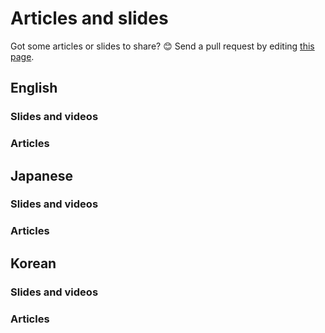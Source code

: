 
# Articles and slides

<Tip>

Got some articles or slides to share? 😊
Send a pull request by editing [this page](https://github.com/line/armeria/edit/master/site/src/pages/community/articles.mdx).

</Tip>

## English

### Slides and videos

<Article
  title="Filibuster demo: Auto-instrumentation for Java applications"
  url="https://www.youtube.com/watch?v=BhZLHpxQ7mI"
  author="Christopher Meiklejohn"
  date="20211028"
  type="video"
  description="
    This demo video shows building an application with Armeria and then using Filibuster for automatically
    testing the failure scenarios caused by remote services and dependencies.
  "
/>

<Article
  title="Writing a Java library with better experience"
  url="https://www.youtube.com/watch?v=0eQbsVLxmMk"
  author="Trustin Lee"
  date="20200702"
  type={['video', 'slides']}
/>

<Article
  title="Armeria at talk-server"
  url="https://speakerdeck.com/delegacy/armeria-at-talk-server"
  author="YoungTae Seok"
  date="20191118"
  type="slides"
  description="
    Learn how the core platform of LINE messenger uses Armeria and how they made improvements
    on push notification using Armeria client.
  "
/>

<Article
  title="LINE Bot API with Armeria"
  url="https://sookiwi.com/resources/LINE-Bot-API-with-Armeria.pdf"
  author="Soo Kim"
  date="20191117"
  type="slides"
/>

<Article
  title="Armeria: A microservice framework well-suited everywhere"
  url="https://youtu.be/Vr-0GKUmzo8"
  author="Trustin Lee"
  date="20191026"
  type={['video', 'slides']}
/>

<Article
  title="Lesson learned from the adoption of Armeria to LINE's authentication system"
  url="https://speakerdeck.com/line_developers/lesson-learned-from-the-adoption-of-armeria-to-lines-authentication-system"
  author="Masahiro Ide"
  date="20190815"
  type="slides"
/>

<Article
  title="gRPC for the Thrifty: gRPC at Slack"
  url="https://static.sched.com/hosted_files/grpconf19/ff/gRPC%20for%20the%20Thrifty.pdf"
  author="Josh Wills"
  date="20190321"
  type="slides"
/>

<Article
  title="Armeria: LINE's next generation RPC layer"
  url="https://speakerdeck.com/trustin/armeria-lines-next-generation-rpc-layer"
  author="Trustin Lee"
  date="20160216"
  type="slides"
/>

### Articles

<Article
  title="Customizing Armeria metrics"
  url="https://engineering.linecorp.com/en/blog/customizing-armeria-metrics/"
  author="Seung-hwan Joo"
  date="20210804"
  description="
    In this second part of the blog series, we show how you can customize Armeria metrics to suit your needs.
  "
/>

<Article
  title="Monitoring Prometheus metrics from Armeria"
  url="https://engineering.linecorp.com/en/blog/monitoring-prometheus-metrics-from-armeria/"
  author="Seung-hwan Joo"
  date="20210709"
  description="
    In this first part of the blog series, we take a look at how you can monitor Prometheus metrics
    collected with Armeria.
  "
/>

<Article
  title="A Bootiful Podcast: Netty and Armeria founder Trustin Lee"
  url="https://spring.io/blog/2021/01/07/a-bootiful-podcast-netty-and-armeria-founder-trustin-lee"
  author="Josh Long and Trustin Lee"
  date="20210107"
  description="
    Josh Long interviews Netty and Armeria founder Trustin Lee.
  "
/>

<Article
  title="Effective gRPC"
  url="https://medium.com/dev-genius/effective-grpc-9152bea2cf50"
  author="Viktor Taranenko"
  date="20200718"
  description="
    Learn the best practices for working with gRPC and find out how Armeria simplifies your setup with its
    out-of-the-box gRPC-Web support and auto-generated online debug tool, removing the needs for proxy servers
    such as Envoy.
  "
/>

<Article
  title="Using Circuit Breakers with Armeria"
  url="https://engineering.linecorp.com/en/blog/circuit-breakers-armeria/"
  author="Seung-hwan Joo"
  date="20200708"
/>

<Article
  title="Using Reactive Streams with Armeria - Part 2"
  url="https://engineering.linecorp.com/en/blog/reactive-streams-armeria-2/"
  author="Ik-hoon Um"
  date="20200703"
/>

<Article
  title="Using Reactive Streams with Armeria - Part 1"
  url="https://engineering.linecorp.com/en/blog/reactive-streams-armeria-1/"
  author="Ik-hoon Um"
  date="20200506"
/>

<Article
  title="Monitoring a Spring Boot app in Kubernetes – What I learned from Devoxx Belgium 2019"
  url="https://engineering.linecorp.com/en/blog/monitoring-a-spring-boot-app-in-kubernetes-what-i-learned-from-devoxx-belgium-2019/"
  author="Teodor Vasilev"
  date="20191223"
/>

<Article
  title="Make your GitHub contributions calendar greener (featuring Armeria Sprint)!"
  url="https://engineering.linecorp.com/en/blog/armeria-sprint-1/"
  author="Seo-yeon Lee"
  date="20190514"
/>

<Article
  title="Thank you for contributing to Armeria!"
  url="https://engineering.linecorp.com/en/blog/thank-you-for-contributing-to-armeria/"
  author="Seo-yeon Lee"
  date="20190416"
/>

<Article
  title="Making a basic web server with Java &amp; Armeria"
  url="https://engineering.linecorp.com/en/blog/making-a-basic-server-with-java-armeria/"
  author="In-seong Yoon"
  date="20180817"
/>

<Article
  title="Applying CircuitBreaker to Channel Gateway"
  url="https://engineering.linecorp.com/en/blog/applying-circuitbreaker-to-channel-gateway/"
  author="Jong-hun Shin"
  date="20160805"
/>

<Article
  title="Circuit breakers for distributed services"
  url="https://engineering.linecorp.com/en/blog/circuit-breakers-for-distributed-services/"
  author="Yuichi Ono"
  date="20160725"
/>

<Article
  title="Open-sourcing Armeria"
  url="https://engineering.linecorp.com/en/blog/open-sourcing-armeria/"
  author="Trustin Lee"
  date="20160414"
/>

## Japanese

### Slides and videos

<Article
  title="Spring BootユーザのためのArmeria入門"
  url="https://matsumana.info/blog/2020/07/30/introduce-to-armeria-for-spring-users/"
  author="松﨑学"
  date="20200730"
  type={['slides', 'video', 'article']}
  description="
    Spring Bootユーザ向けに、以下の内容について説明されています。
    <ul>
      <li>Armeriaが提供する機能、その中でもSREの観点で特に嬉しい機能</li>
      <li>ArmeriaをSpring BootとIntegrationして使う場合のコード例</li>
      <li>Spring Bootで実装されている既存のサービスへのArmeria導入シナリオ例</li>
    </ul>
  "
/>

<Article
  title="gRPC at OA Dev team (LINE Developer Meetup #66)"
  url="https://youtu.be/eLPWgw45QyY?t=953"
  author="奥山裕也"
  date="20200729"
  type={['video', 'slides']}
  description="
    LINE Official Account 開発室での gRPC サーバー開発について紹介するセッションの中で,
    gRPC フレームワークとして Armeria を選定した理由や Armeria であれば gRPC
    サーバーで欲しい機能が簡単に実装できることが取り上げられています.
  "
/>

<Article
  title="ArmeriaとCentral Dogmaから学ぶ、マイクロサービスに必要な機能"
  url="https://matsumana.info/blog/2019/07/31/learn-from-armeria-and-central-dogma/"
  author="松﨑学"
  date="20190731"
  type={['slides', 'article']}
/>

<Article
  title="LINE スタンプショップにおける Zipkin 利用事例"
  url="https://www.slideshare.net/linecorp/line-zipkin"
  author="林康司, 川田裕貴"
  date="20180523"
  type="slides"
/>

### Articles

<Article
  title="Reactive Streamsでマイクロサービスを繋ぐ (gRPC, RSocket)"
  url="https://blog.aanrii.me/entry/2020/08/30/210000"
  author="小林杏理"
  date="20200830"
  description="
    Reactive Streamsで相互に繋がり、双方向通信するアプリケーションの実装をしてみます.
    gRPCとRSocket、それぞれで実装し、Backpressureによる流速制御を試します.
  "
/>

<Article
  title="Let’s play Reactive Streams with Armeria vol.2"
  url="https://engineering.linecorp.com/ja/blog/reactive-streams-with-armeria-2/"
  author="Ik-hoon Um"
  date="20200703"
/>

<Article
  title="Let’s play Reactive Streams with Armeria vol.1"
  url="https://engineering.linecorp.com/ja/blog/reactive-streams-with-armeria-1/"
  author="Ik-hoon Um"
  date="20200506"
/>

<Article
  title="Devoxx Belgiumで学んだ方法でKubernetes上のSpring Bootをモニタリングする"
  url="https://engineering.linecorp.com/ja/blog/monitoring-a-spring-boot-app-in-kubernetes-what-i-learned-from-devoxx-belgium-2019/"
  author="Teodor Vasilev"
  date="20191223"
/>

<Article
  title="Spring BootとArmeriaでHTTP/2のh2cを試す"
  url="https://hirakida29.hatenablog.com/entry/2019/11/30/231927"
  author="開田陽介"
  date="20191130"
/>

<Article
  title="Armeriaで始めるDNSのSRV Recordを使った クライアントサイドロードバランシング"
  url="https://progret.hatenadiary.com/entry/2019/06/26/144923"
  author="wreulicke"
  date="20190626"
/>

<Article
  title="GitHub Contributions グラフを緑豊かにしてみましょう (feat. Armeria Sprint)"
  url="https://engineering.linecorp.com/ja/blog/armeria-sprint-1/"
  author="Seo-yeon Lee"
  date="20190514"
/>

<Article
  title="オープンソース「Armeria」のコントリビュータのためのイベントを開催しました"
  url="https://engineering.linecorp.com/ja/blog/thank-you-for-contributing-to-armeria/"
  author="Seo-yeon Lee"
  date="20190416"
/>

<Article
  title="ArmeriaアプリをCentral Dogmaと連携させてKubernetes上で動かす"
  url="https://matsumana.info/blog/2018/11/12/armeria-with-centraldogma-on-k8s/"
  author="松﨑学"
  date="20181112"
/>

<Article
  title="実践マイクロサービス — コンポーネント分割やトラブル回避の考え方をLINEの導入事例に学ぶ"
  url="https://employment.en-japan.com/engineerhub/entry/2018/10/09/110000"
  author="佐藤春旗"
  date="20181019"
/>

<Article
  title="ArmeriaのCircuit Breaker"
  url="https://matsumana.info/blog/2018/09/29/armeria-circuit-breaker/"
  author="松﨑学"
  date="20180929"
/>

<Article
  title="Armeria w/ Zipkin"
  url="https://matsumana.info/blog/2018/09/04/armeria-with-zipkin/"
  author="松﨑学"
  date="20180904"
/>

<Article
  title="Getting started Armeria w/ Spring Boot"
  url="https://matsumana.info/blog/2018/08/20/getting-started-armeria-with-spring-boot/"
  author="松﨑学"
  date="20180820"
/>

<Article
  title="マイクロサービスフレームワークArmeriaを始める"
  url="https://nowokay.hatenablog.com/entry/20180409/1523306612"
  author="岸田哉生"
  date="20180409"
/>

<Article
  title="RxJava 2とArmeriaでマイクロサービスを非同期化してみた"
  url="https://engineering.linecorp.com/ja/blog/asynchronous-micro-service-in-rxjava-2-armeria/"
  author="川田裕貴"
  date="20171202"
/>

<Article
  title="チャネルゲートウェイへのCircuit Breakerの適用"
  url="https://engineering.linecorp.com/ja/blog/applying-circuitbreaker-to-channel-gateway/"
  author="Jong-hun Shin"
  date="20160805"
/>

<Article
  title="分散サービス環境へのCircuit Breakerの適用"
  url="https://engineering.linecorp.com/ja/blog/circuit-breakers-for-distributed-services/"
  author="小野侑一"
  date="20160715"
/>

<Article
  title="社内プロジェクト「Armeria」をオープンソース化するために行った６つのステップ"
  url="https://engineering.linecorp.com/ja/blog/open-sourcing-armeria/"
  author="Trustin Lee"
  date="20160414"
/>

## Korean

### Slides and videos

<Article
  title="Armeria: 어디서나 잘 어울리는 마이크로서비스 프레임워크"
  url="https://tv.naver.com/v/11267414"
  author="이희승"
  date="20191026"
  type="video"
/>

<Article
  title="비동기 서버 그까이꺼, Request Scoping만 알면 끝!"
  url="https://tv.naver.com/v/16974450"
  author="송민우"
  date="20201127"
  type={['video', 'slides']}
/>

### Articles

<Article
  title="Armeria 지표 커스터마이징하기"
  url="https://engineering.linecorp.com/ko/blog/armeria-metrics-customizing/"
  author="주승환"
  date="20210715"
  description="
    Armeria에서 수집한 Prometheus 지표를 커스터마이징하는 방법을 알아봅니다.
    Armeria를 처음 사용해 보시는 분들도 쉽게 따라 할 수 있도록 간단한 실습 예제와 함께 작성했습니다.
  "
/>

<Article
  title="Armeria에서 Prometheus 지표 모니터링하기"
  url="https://engineering.linecorp.com/ko/blog/armeria-prometheus-monitoring/"
  author="주승환"
  date="20210628"
  description="
    Armeria에서 수집한 Prometheus 지표를 모니터링하는 방법을 살펴봅니다.
    Armeria를 처음 사용해 보시는 분들도 쉽게 따라 할 수 있도록 간단한 실습 예제와 함께 작성했습니다.
  "
/>

<Article
  title="Spring WebFlux와 Armeria 살펴보기 (Mono, Flux, gRPC, Thrift)"
  url="https://sjh836.tistory.com/176"
  author="빨간색소년"
  date="20200619"
/>

<Article
  title="Armeria로 Reactive Streams와 놀자! – 2"
  url="https://engineering.linecorp.com/ko/blog/reactive-streams-with-armeria-2/"
  author="엄익훈"
  date="20200703"
/>

<Article
  title="Armeria로 Reactive Streams와 놀자! – 1"
  url="https://engineering.linecorp.com/ko/blog/reactive-streams-with-armeria-1/"
  author="엄익훈"
  date="20200506"
/>

<Article
  title="Armeria의 서킷 브레이커 사용해 보기"
  url="https://engineering.linecorp.com/ko/blog/try-armeria-circuit-breaker/"
  author="주승환"
  date="20200427"
/>

<Article
  title="Spring WebFlux와 Armeria를 이용하여 Microservice에 필요한 Reactive + RPC 동시에 잡기"
  url="https://d2.naver.com/helloworld/6080222"
  author="이준행"
  date="20200219"
/>

<Article
  title="생애 첫 오픈 소스 기여 경험 (feat. Armeria)"
  url="https://engineering.linecorp.com/ko/blog/my-first-opensource-contribution-to-armeria/"
  author="강우진"
  date="20191224"
/>

<Article
  title="2019 컨트리뷰톤 (feat. Armeria)"
  url="https://heowc.dev/2019/11/04/2019-contributon-feat-armeria/"
  author="허원철"
  date="20191104"
/>

<Article
  title="Armeria 컨트리뷰션 회고"
  url="https://junojunho.github.io/review-contribution-on-armeria/"
  author="김준호"
  date="20190621"
/>

<Article
  title="첫 오픈 소스 컨트리뷰션 경험기"
  url="https://jongmin92.github.io/2019/05/18/Etc/open-source-experience/"
  author="김종민"
  date="20190518"
/>

<Article
  title="GitHub Contributions 그래프를 푸릇푸릇하게 만들어보아요 (feat. Armeria Sprint)"
  url="https://engineering.linecorp.com/ko/blog/armeria-sprint-1/"
  author="이서연"
  date="20190514"
/>

<Article
  title="오픈소스 Armeria의 기여자를 위한 이벤트를 진행하였습니다"
  url="https://engineering.linecorp.com/ko/blog/thank-you-for-contributing-to-armeria/"
  author="이서연"
  date="20190416"
/>

<Article
  title="Channel Gateway에 Circuit Breaker 적용"
  url="https://engineering.linecorp.com/ko/blog/applying-circuitbreaker-to-channel-gateway/"
  author="신종훈"
  date="20160805"
/>

<Article
  title="분산 서비스 환경에 대한 Circuit Breaker 적용"
  url="https://engineering.linecorp.com/ko/blog/circuit-breakers-for-distributed-services/"
  author="Yuichi Ono"
  date="20160725"
/>

<Article
  title="Armeria 오픈소스화 이야기"
  url="https://engineering.linecorp.com/ko/blog/open-sourcing-armeria/"
  author="이희승"
  date="20160414"
/>
